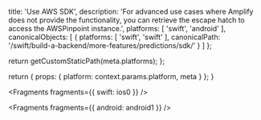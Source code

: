 
  title: 'Use AWS SDK',
  description: 'For advanced use cases where Amplify does not provide the functionality, you can retrieve the escape hatch to access the AWSPinpoint instance.',
  platforms: [
    'swift',
    'android'
  ],
  canonicalObjects: [
    {
      platforms: [
        'swift',
        'swift'
      ],
      canonicalPath: '/swift/build-a-backend/more-features/predictions/sdk/'
    }
  ]
};

  return getCustomStaticPath(meta.platforms);
};

  return {
    props: {
      platform: context.params.platform,
      meta
    }
  };
}


<Fragments fragments={{ swift: ios0 }} />


<Fragments fragments={{ android: android1 }} />
